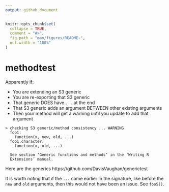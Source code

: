 ```yaml
---
output: github_document
---
```


<!-- README.md is generated from README.Rmd. Please edit that file -->

```r
knitr::opts_chunk$set(
  collapse = TRUE,
  comment = "#>",
  fig.path = "man/figures/README-",
  out.width = "100%"
)
```

# methodtest

Apparently if:

- You are extending an S3 generic
- You are re-exporting that S3 generic
- That generic DOES have `...` at the end
- That S3 generic adds an argument BETWEEN other existing arguments
- Then your method will get a warning until you update to add that argument

```
> checking S3 generic/method consistency ... WARNING
  foo1:
    function(x, new, old, ...)
  foo1.character:
    function(x, old, ...)
  
  See section ‘Generic functions and methods’ in the ‘Writing R
  Extensions’ manual.
```

Here are the generics https://github.com/DavisVaughan/generictest


It is worth noting that if the `...` came earlier in the signature, like before the `new` and `old` arguments, then this would not have been an issue. See `foo5()`.
